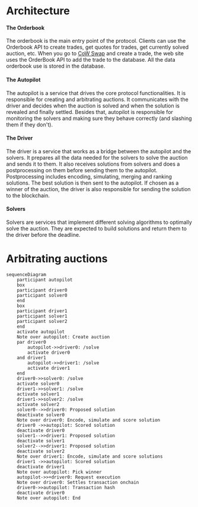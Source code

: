# Architecture

#### The Orderbook

The orderbook is the main entry point of the protocol. 
Clients can use the Orderbook API to create trades, get quotes for trades, get currently solved auction, etc. 
When you go to [CoW Swap](https://swap.cow.fi) and create a trade, the web site uses the OrderBook API to add the trade to the database. 
All the data orderbook use is stored in the database.

#### The Autopilot

The autopilot is a service that drives the core protocol functionalities.
It is responsible for creating and arbitrating auctions.
It communicates with the driver and decides when the auction is solved and when the solution is revealed and finally settled.
Besides that, autopilot is responsible for monitoring the solvers and making sure they behave correctly (and slashing them if they don't).

#### The Driver

The driver is a service that works as a bridge between the autopilot and the solvers.
It prepares all the data needed for the solvers to solve the auction and sends it to them.
It also receives solutions from solvers and does a postprocessing on them before sending them to the autopilot.
Postprocessing includes encoding, simulating, merging and ranking solutions.
The best solution is then sent to the autopilot. 
If chosen as a winner of the auction, the driver is also responsible for sending the solution to the blockchain.

#### Solvers

Solvers are services that implement different solving algorithms to optimally solve the auction.
They are expected to build solutions and return them to the driver before the deadline.


# Arbitrating auctions

```mermaid
sequenceDiagram
    participant autopilot
    box 
    participant driver0 
    participant solver0
    end
    box
    participant driver1
    participant solver1
    participant solver2
    end
    activate autopilot
    Note over autopilot: Create auction
    par driver0
        autopilot->>driver0: /solve
        activate driver0
    and driver1
        autopilot->>driver1: /solve
        activate driver1
    end
    driver0->>solver0: /solve
    activate solver0
    driver1->>solver1: /solve
    activate solver1
    driver1->>solver2: /solve
    activate solver2
    solver0-->>driver0: Proposed solution
    deactivate solver0
    Note over driver0: Encode, simulate and score solution
    driver0 ->>autopilot: Scored solution
    deactivate driver0
    solver1-->>driver1: Proposed solution
    deactivate solver1
    solver2-->>driver1: Proposed solution
    deactivate solver2
    Note over driver1: Encode, simulate and score solutions
    driver1 ->>autopilot: Scored solution
    deactivate driver1
    Note over autopilot: Pick winner
    autopilot->>+driver0: Request execution
    Note over driver0: Settles transaction onchain
    driver0->>autopilot: Transaction hash
    deactivate driver0
    Note over autopilot: End
```

